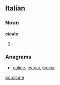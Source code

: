==Italian==

===Noun===
'''cicale''' {{f}}

# {{plural of|[[cicala]]|lang=Italian}}

===Anagrams===
* {{alphagram|acceil}} [[calice#Italian|calice]], [[leccai#Italian|leccai]], [[leccia#Italian|leccia]]
[[oc:cicale]]